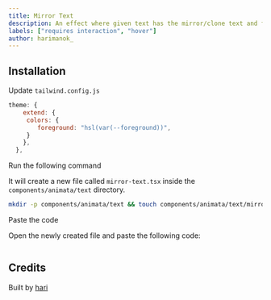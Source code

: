 ```yaml
---
title: Mirror Text
description: An effect where given text has the mirror/clone text and follows it.
labels: ["requires interaction", "hover"]
author: harimanok_
---
```


<ComponentPreview name="text-mirror-text--docs" />

## Installation

<Steps>

<Step>Update `tailwind.config.js`</Step>
```js
theme: {
    extend: {
     colors: {
        foreground: "hsl(var(--foreground))",
     }
    },
  },
```

<Step>Run the following command</Step>

It will create a new file called `mirror-text.tsx` inside the `components/animata/text` directory.

```bash
mkdir -p components/animata/text && touch components/animata/text/mirror-text.tsx
```

<Step>Paste the code</Step>

Open the newly created file and paste the following code:

```jsx file=<rootDir>/animata/text/mirror-text.tsx

```

</Steps>

## Credits

Built by [hari](https://github.com/hari)
